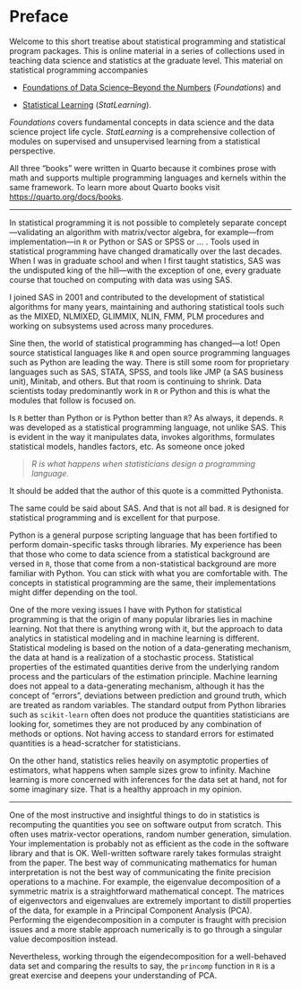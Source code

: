 # Preface {.unnumbered}

Welcome to this short treatise about statistical programming and statistical program packages.
This is online material in a series of collections used in teaching data science and statistics at the graduate level. 
This material on statistical programming accompanies

- [Foundations of Data Science--Beyond the Numbers](https://oschabenberger.github.io/oschabenberger-github.io-bn/) (*Foundations*) and

- [Statistical Learning](https://oschabenberger.github.io/oschabenberger-github.io-sl/) (*StatLearning*).

*Foundations* covers fundamental concepts in data science and the data science project life cycle. 
*StatLearning* is a comprehensive collection of modules on supervised and unsupervised learning from a statistical perspective.

All three "books" were written in Quarto because it combines prose with math and supports multiple programming languages and kernels within the same framework. To learn more about Quarto books visit <https://quarto.org/docs/books>.

--- 

In statistical programming it is not possible to completely separate concept---validating an algorithm with matrix/vector algebra, for example---from implementation---in `R` or Python or SAS or SPSS or ... . Tools used in statistical programming have changed dramatically over the last decades. When I was in graduate school and when I first taught statistics, SAS was the undisputed king of the hill---with the exception of one, every graduate course that touched on computing with data was using SAS.

I joined SAS in 2001 and contributed to the development of statistical algorithms for many years, maintaining and authoring statistical tools such as the MIXED, NLMIXED, GLIMMIX, NLIN, FMM, PLM procedures and working on subsystems used across many procedures.

Sine then, the world of statistical programming has changed---a lot! Open source statistical languages like `R` and open source programming languages such as Python are leading the way. There is still some room for proprietary languages such as SAS, STATA, SPSS, and tools like JMP (a SAS business unit), Minitab, and others. But that room is continuing to shrink. Data scientists today predominantly work in `R` or Python and this is what the modules that follow is focused on.

Is `R` better than Python or is Python better than `R`? As always, it depends. `R` was developed as a statistical programming language, not unlike SAS. This is evident in the way it manipulates data, invokes algorithms, formulates statistical models, handles factors, etc. As someone once joked 

>*R is what happens when statisticians design a programming language.*

It should be added that the author of this quote is a committed Pythonista. 

The same could be said about SAS. And that is not all bad. `R` is designed for statistical programming and is excellent for that purpose.

Python is a general purpose scripting language that has been fortified to perform domain-specific tasks through libraries. My experience has been that those who come to data science from a statistical background are versed in `R`, those that come from a non-statistical background are more familiar with Python. You can stick with what you are comfortable with. The concepts in statistical programming are the same, their implementations might differ depending on the tool. 

One of the more vexing issues I have with Python for statistical programming is that the origin of many popular libraries lies in machine learning. Not that there is anything wrong with it, but the approach to data analytics in statistical modeling and in machine learning is different. Statistical modeling is based on the notion of a data-generating mechanism, the data at hand is a realization of a stochastic process. Statistical properties of the estimated quantities derive from the underlying random process and the particulars of the estimation principle. Machine learning does not appeal to a data-generating mechanism, although it has the concept of "errors", deviations between prediction and ground truth, which are treated as random variables. The standard output from Python libraries such as `scikit-learn` often does not produce the quantities statisticians are looking for, sometimes they are not produced by any combination of methods or options. Not having access to standard errors for estimated quantities is a head-scratcher for statisticians.

On the other hand, statistics relies heavily on asymptotic properties of estimators, what happens when sample sizes grow to infinity. Machine learning is more concerned with inferences for the data set at hand, not for some imaginary size. That is a healthy approach in my opinion.

---

One of the most instructive and insightful things to do in statistics is recomputing the quantities you see on software output from scratch. This often uses matrix-vector operations, random number generation, simulation. Your implementation is probably not as efficient as the code in the software library and that is OK. Well-written software rarely takes formulas straight from the paper. The best way of communicating mathematics for human interpretation is not the best way of communicating the finite precision operations to a machine. For example, the eigenvalue decomposition of a symmetric matrix is a straightforward mathematical concept. The matrices of eigenvectors and eigenvalues are extremely important to distill properties of the data, for example in a Principal Component Analysis (PCA). Performing the eigendecomposition in a computer is fraught with precision issues and a more stable approach numerically is to go through a singular value decomposition instead. 

Nevertheless, working through the eigendecomposition for a well-behaved data set and comparing the results to say, the `princomp` function in `R` is a great exercise and deepens your understanding of PCA.
